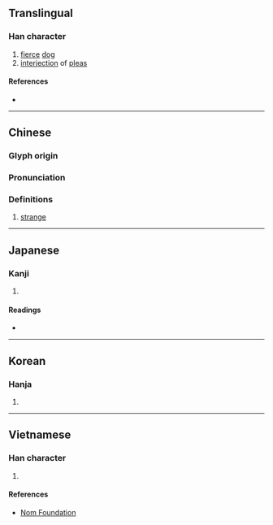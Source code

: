 {{character info/new}}
==Translingual==

===Han character===
{{Han char|rn=76|rad=欠|as=08|sn=12|four=47682|canj=KRNO|ids=⿰奇欠}}

# [[fierce]] [[dog]]
# [[interjection]] of [[plea]]s

====References====
* {{Han ref|kx=0568.100|dkj=16093|dj=0956.220|hdz=32142.070|uh=6B39|ud=27449|bh=D9DA|bd=55770}}

----

==Chinese==
{{zh-forms}}

===Glyph origin===
{{Han etym}}

===Pronunciation===
{{zh-pron
|m=qī,yī
|c=kei1,ji1
|mc=y
|oc=y
|ma=
|cat=n
}}

===Definitions===
{{zh-hanzi}}

# {{lb|zh|Cantonese}} [[strange]]

----

==Japanese==

===Kanji===
{{ja-kanji|grade=|rs=欠08}}

# {{rfdef|ja|sort=欠08}}

====Readings====
* {{ja-readings
|goon=い
|kanon=い
|kun=そばだ-つ, そばだ-てる
}}

----

==Korean==

===Hanja===
{{ko-hanja|hangeul=의|eumhun=|rv=ui|mr=ŭi|y=uy}}

# {{rfdef|ko|sort=欠08}}

----

==Vietnamese==

===Han character===
{{vi-hantu|rs=欠08|khi}}

# {{rfdef|vi|sort=欠08}}

====References====
* [http://nomfoundation.org/common/nom_details.php?codepoint=6b39 Nom Foundation]